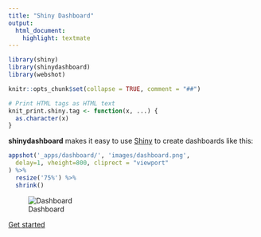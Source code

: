 ```yaml
---
title: "Shiny Dashboard"
output:
  html_document:
    highlight: textmate
---
```


```r
library(shiny)
library(shinydashboard)
library(webshot)

knitr::opts_chunk$set(collapse = TRUE, comment = "##")

# Print HTML tags as HTML text
knit_print.shiny.tag <- function(x, ...) {
  as.character(x)
}
```

<div class="text-center">
<p class="lead">
**shinydashboard** makes it easy to use [Shiny](http://shiny.rstudio.com/) to create dashboards like this:
</p>
</div>

```r
appshot('_apps/dashboard/', 'images/dashboard.png',
  delay=1, vheight=800, cliprect = "viewport"
) %>%
  resize('75%') %>%
  shrink()
```

![Dashboard](images/dashboard.png)

<div class="text-center">
<a class="btn btn-success btn-lg" href="get_started.html" role="button">Get started
<span class="glyphicon glyphicon-arrow-right"></span>
</a>
</div>
